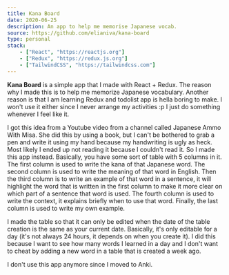 ```yaml
---
title: Kana Board
date: 2020-06-25
description: An app to help me memorise Japanese vocab.
source: https://github.com/elianiva/kana-board
type: personal
stack:
    - ["React", "https://reactjs.org"]
    - ["Redux", "https://redux.js.org"]
    - ["TailwindCSS", "https://tailwindcss.com"]
---
```


**Kana Board** is a simple app that I made with React + Redux. The reason why I made this is to help me memorize Japanese vocabulary. Another reason is that I am learning Redux and todolist app is hella boring to make. I won't use it either since I never arrange my activities :p I just do something whenever I feel like it.

I got this idea from a Youtube video from a channel called Japanese Ammo With Misa. She did this by using a book, but I can't be bothered to grab a pen and write it using my hand because my handwriting is ugly as heck. Most likely I ended up not reading it because I couldn't read it. So I made this app instead.
Basically, you have some sort of table with 5 columns in it. The first column is used to write the kana of that Japanese word. The second column is used to write the meaning of that word in English. Then the third column is to write an example of that word in a sentence, it will highlight the word that is written in the first column to make it more clear on which part of a sentence that word is used. The fourth column is used to write the context, it explains briefly when to use that word. Finally, the last column is used to write my own example.

I made the table so that it can only be edited when the date of the table creation is the same as your current date. Basically, it's only editable for a day (it's not always 24 hours, it depends on when you create it). I did this because I want to see how many words I learned in a day and I don't want to cheat by adding a new word in a table that is created a week ago.

I don't use this app anymore since I moved to Anki.
